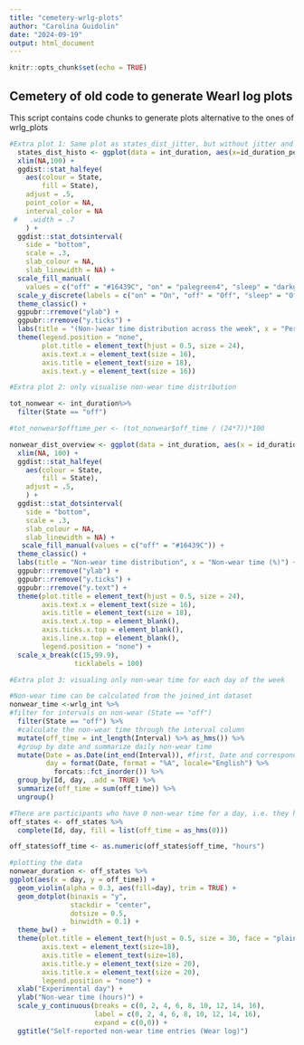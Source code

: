---
title: "cemetery-wrlg-plots"
author: "Carolina Guidolin"
date: "2024-09-19"
output: html_document
---

```{r setup, include=FALSE}
knitr::opts_chunk$set(echo = TRUE)
```

## Cemetery of old code to generate Wearl log plots

This script contains code chunks to generate plots alternative to the ones of wrlg_plots


```{r}
#Extra plot 1: Same plot as states_dist_jitter, but without jitter and boxplot, just with distribution
  states_dist_histo <- ggplot(data = int_duration, aes(x=id_duration_per, y = State, fill = State)) +
  xlim(NA,100) +
  ggdist::stat_halfeye(
    aes(colour = State,
        fill = State),
    adjust = .5,
    point_color = NA,
    interval_color = NA
 #   .width = .7
    ) +
  ggdist::stat_dotsinterval(
    side = "bottom",
    scale = .3,
    slab_colour = NA,
    slab_linewidth = NA) +
  scale_fill_manual(
    values = c("off" = "#16439C", "on" = "palegreen4", "sleep" = "darkgoldenrod2")) +
  scale_y_discrete(labels = c("on" = "On", "off" = "Off", "sleep" = "Off while\nsleeping")) +
  theme_classic() +
  ggpubr::rremove("ylab") +
  ggpubr::rremove("y.ticks") +
  labs(title = "(Non-)wear time distribution across the week", x = "Percentage of time (%)") +
  theme(legend.position = "none",
        plot.title = element_text(hjust = 0.5, size = 24),
        axis.text.x = element_text(size = 16),
        axis.title = element_text(size = 18),
        axis.text.y = element_text(size = 16))


```

```{r}
#Extra plot 2: only visualise non-wear time distribution 

tot_nonwear <- int_duration%>%
  filter(State == "off")

#tot_nonwear$offtime_per <- (tot_nonwear$off_time / (24*7))*100

nonwear_dist_overview <- ggplot(data = int_duration, aes(x = id_duration_per, fill = State))  +
  xlim(NA, 100) +
  ggdist::stat_halfeye(
    aes(colour = State,
        fill = State),
    adjust = .5,
    ) +
  ggdist::stat_dotsinterval(
    side = "bottom",
    scale = .3,
    slab_colour = NA,
    slab_linewidth = NA) +
   scale_fill_manual(values = c("off" = "#16439C")) +
  theme_classic() +
  labs(title = "Non-wear time distribution", x = "Non-wear time (%)") +
  ggpubr::rremove("ylab") +
  ggpubr::rremove("y.ticks") +
  ggpubr::rremove("y.text") +
  theme(plot.title = element_text(hjust = 0.5, size = 24),
        axis.text.x = element_text(size = 16),
        axis.title = element_text(size = 18),
        axis.text.x.top = element_blank(),
        axis.ticks.x.top = element_blank(),
        axis.line.x.top = element_blank(),
        legend.position = "none") +
  scale_x_break(c(15,99.9),
                ticklabels = 100)

```

```{r}
#Extra plot 3: visualing only non-wear time for each day of the week

#Non-wear time can be calculated from the joined_int dataset
nonwear_time <-wrlg_int %>%
#filter for intervals on non-wear (State == "off")
  filter(State == "off") %>% 
  #calculate the non-wear time through the interval column
  mutate(off_time = int_length(Interval) %>% as_hms()) %>% 
  #group by date and summarize daily non-wear time
  mutate(Date = as.Date(int_end(Interval)), #first, Date and corresponding weekday are calculated
         day = format(Date, format = "%A", locale="English") %>% 
           forcats::fct_inorder()) %>%
  group_by(Id, day, .add = TRUE) %>%
  summarize(off_time = sum(off_time)) %>%
  ungroup()

#There are participants who have 0 non-wear time for a day, i.e. they have no State == off, who we still want to display as 0 points in our plot. Since we filtered for State == off above, we need to use complete to fill in days of 0 non-wear with 0 values. 
off_states <- off_states %>%
  complete(Id, day, fill = list(off_time = as_hms(0)))

off_states$off_time <- as.numeric(off_states$off_time, "hours")

#plotting the data
nonwear_duration <- off_states %>% 
ggplot(aes(x = day, y = off_time)) +
  geom_violin(alpha = 0.3, aes(fill=day), trim = TRUE) + 
  geom_dotplot(binaxis = "y",
               stackdir = "center",
               dotsize = 0.5,
               binwidth = 0.1) +
  theme_bw() +
  theme(plot.title = element_text(hjust = 0.5, size = 30, face = "plain"),
        axis.text = element_text(size=18),
        axis.title = element_text(size=18),
        axis.title.y = element_text(size = 20),
        axis.title.x = element_text(size = 20),
        legend.position = "none") +
  xlab("Experimental day") + 
  ylab("Non-wear time (hours)") +
  scale_y_continuous(breaks = c(0, 2, 4, 6, 8, 10, 12, 14, 16), 
                     label = c(0, 2, 4, 6, 8, 10, 12, 14, 16), 
                     expand = c(0,0)) +
  ggtitle("Self-reported non-wear time entries (Wear log)")
```

